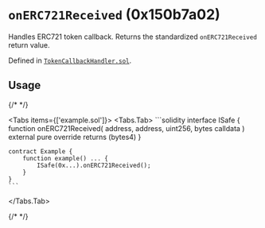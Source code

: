 




# `onERC721Received` (0x150b7a02)

Handles ERC721 token callback. Returns the standardized `onERC721Received` return value.

Defined in [`TokenCallbackHandler.sol`](https://github.com/safe-global/safe-smart-account/tree/v1.4.1/contracts/handler/TokenCallbackHandler.sol#L40).


## Usage

{/* <!-- vale off --> */}

<Tabs items={['example.sol']}>
  <Tabs.Tab>
    ```solidity
    interface ISafe {
        function onERC721Received(
            address,
            address,
            uint256,
            bytes calldata
        ) external pure override returns (bytes4)
    }

    contract Example {
        function example() ... {
            ISafe(0x...).onERC721Received();
        }
    }
    ```
  </Tabs.Tab>
</Tabs>

{/* <!-- vale on --> */}






